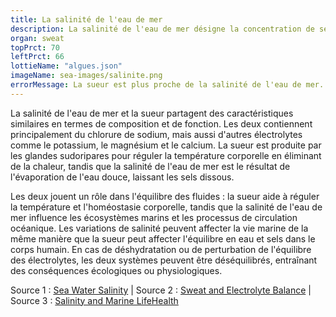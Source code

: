 ---
title: La salinité de l'eau de mer
description: La salinité de l'eau de mer désigne la concentration de sels dissous, principalement du chlorure de sodium, dans l'eau océanique. Elle varie légèrement selon les régions mais est en moyenne de 35 grammes de sels par litre d'eau de mer.
organ: sweat
topPrct: 70
leftPrct: 66
lottieName: "algues.json"
imageName: sea-images/salinite.png
errorMessage: La sueur est plus proche de la salinité de l'eau de mer.
---
La salinité de l'eau de mer et la sueur partagent des caractéristiques similaires en termes de composition et de fonction. Les deux contiennent principalement du chlorure de sodium, mais aussi d'autres électrolytes comme le potassium, le magnésium et le calcium. La sueur est produite par les glandes sudoripares pour réguler la température corporelle en éliminant de la chaleur, tandis que la salinité de l'eau de mer est le résultat de l'évaporation de l'eau douce, laissant les sels dissous.

Les deux jouent un rôle dans l'équilibre des fluides : la sueur aide à réguler la température et l'homéostasie corporelle, tandis que la salinité de l'eau de mer influence les écosystèmes marins et les processus de circulation océanique. Les variations de salinité peuvent affecter la vie marine de la même manière que la sueur peut affecter l'équilibre en eau et sels dans le corps humain. En cas de déshydratation ou de perturbation de l'équilibre des électrolytes, les deux systèmes peuvent être déséquilibrés, entraînant des conséquences écologiques ou physiologiques.

Source 1 : [Sea Water Salinity](https://oceanservice.noaa.gov) | Source 2 : [Sweat and Electrolyte Balance](https://www.nih.gov) | Source 3 : [Salinity and Marine LifeHealth](https://ocean.si.edu)
